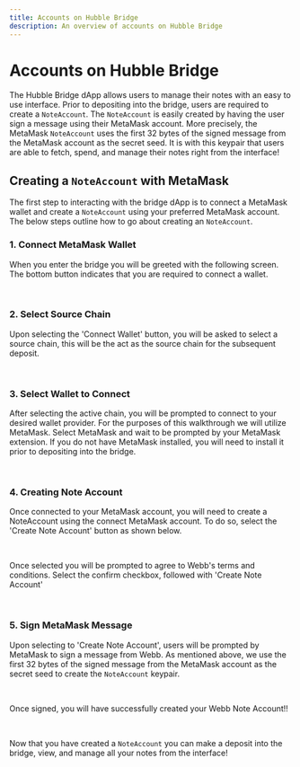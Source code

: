 ```yaml
---
title: Accounts on Hubble Bridge
description: An overview of accounts on Hubble Bridge
---
```



# Accounts on Hubble Bridge

The Hubble Bridge dApp allows users to manage their notes with an easy to use interface. Prior to depositing
into the bridge, users are required to create a `NoteAccount`. The `NoteAccount` is easily created by having the user
sign a message using their MetaMask account. More precisely, the MetaMask `NoteAccount` uses the first 32 bytes of the signed message
from the MetaMask account as the secret seed. It is with this keypair that users are able to fetch, spend, and manage their
notes right from the interface!

## Creating a `NoteAccount` with MetaMask

The first step to interacting with the bridge dApp is to connect a MetaMask wallet and create a `NoteAccount` using your preferred
MetaMask account. The below steps outline how to go about creating an `NoteAccount`.

### **1. Connect MetaMask Wallet**

When you enter the bridge you will be greeted with the following screen. The bottom button indicates that you are required to
connect a wallet.

<br/>

<ConnectWallet />

### **2. Select Source Chain**

Upon selecting the 'Connect Wallet' button, you will be asked to select a source chain,
this will be the act as the source chain for the subsequent deposit.

<br />

<SelectSourceChain />

### **3. Select Wallet to Connect**

After selecting the active chain, you will be prompted to connect to your desired wallet provider.
For the purposes of this walkthrough we will utilize MetaMask. Select MetaMask and wait to be prompted
by your MetaMask extension. If you do not have MetaMask installed, you will need to install it prior to
depositing into the bridge.

<br />

<WalletComponent />

### **4. Creating Note Account**

Once connected to your MetaMask account, you will need to create a NoteAccount using the connect MetaMask account.
To do so, select the 'Create Note Account' button as shown below.

<br />

<CreateNoteAccount />

Once selected you will be prompted to agree to Webb's terms and conditions. Select the confirm checkbox, followed with
'Create Note Account'

<br />

<CreateNoteAccountPrompt />

### **5. Sign MetaMask Message**

Upon selecting to 'Create Note Account', users will be prompted by MetaMask to sign a message from Webb. As mentioned above,
we use the first 32 bytes of the signed message from the MetaMask account as the secret seed to create the `NoteAccount` keypair.

<br />

<SignatureRequestPrompt />

Once signed, you will have successfully created your Webb Note Account!!

<br/>

<AccountCongrats />

Now that you have created a `NoteAccount` you can make a deposit into the bridge, view, and manage all your notes from the interface!
